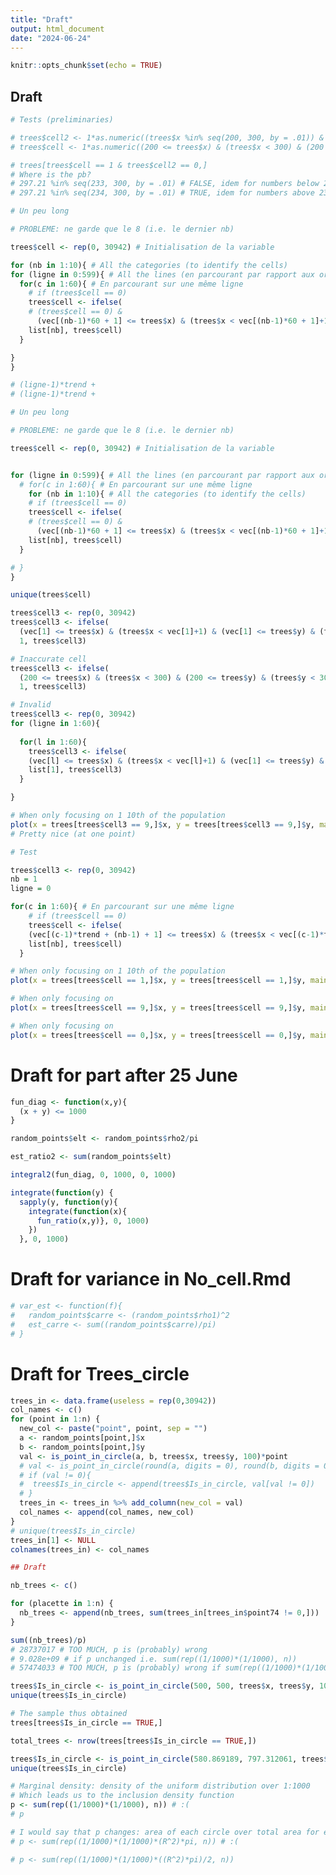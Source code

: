 ```yaml
---
title: "Draft"
output: html_document
date: "2024-06-24"
---
```


```r
knitr::opts_chunk$set(echo = TRUE)
```

## Draft

```r
# Tests (preliminaries)

# trees$cell2 <- 1*as.numeric((trees$x %in% seq(200, 300, by = .01)) & (trees$y %in% seq(200, 300, by = .01))) # Problem with 107th tree e.g.
# trees$cell <- 1*as.numeric((200 <= trees$x) & (trees$x < 300) & (200 <= trees$y) & (trees$y < 300))

# trees[trees$cell == 1 & trees$cell2 == 0,]
# Where is the pb?
# 297.21 %in% seq(233, 300, by = .01) # FALSE, idem for numbers below 233
# 297.21 %in% seq(234, 300, by = .01) # TRUE, idem for numbers above 234
```

```r
# Un peu long

# PROBLEME: ne garde que le 8 (i.e. le dernier nb)

trees$cell <- rep(0, 30942) # Initialisation de la variable

for (nb in 1:10){ # All the categories (to identify the cells)
for (ligne in 0:599){ # All the lines (en parcourant par rapport aux ordonnées)
  for(c in 1:60){ # En parcourant sur une même ligne
    # if (trees$cell == 0)
    trees$cell <- ifelse(
    # (trees$cell == 0) & 
      (vec[(nb-1)*60 + 1] <= trees$x) & (trees$x < vec[(nb-1)*60 + 1]+1) & (200+ligne <= trees$y) & (trees$y < 200+ligne+1), 
    list[nb], trees$cell)
  }

}
}

# (ligne-1)*trend + 
# (ligne-1)*trend + 
```


```r
# Un peu long

# PROBLEME: ne garde que le 8 (i.e. le dernier nb)

trees$cell <- rep(0, 30942) # Initialisation de la variable


for (ligne in 0:599){ # All the lines (en parcourant par rapport aux ordonnées)
  # for(c in 1:60){ # En parcourant sur une même ligne
    for (nb in 1:10){ # All the categories (to identify the cells)
    # if (trees$cell == 0)
    trees$cell <- ifelse(
    # (trees$cell == 0) & 
      (vec[(nb-1)*60 + 1] <= trees$x) & (trees$x < vec[(nb-1)*60 + 1]+1) & (200+ligne <= trees$y) & (trees$y < 200+ligne+1), 
    list[nb], trees$cell)
  }

# }
}
```

```r
unique(trees$cell)
```

```r
trees$cell3 <- rep(0, 30942)
trees$cell3 <- ifelse(
  (vec[1] <= trees$x) & (trees$x < vec[1]+1) & (vec[1] <= trees$y) & (trees$y < vec[1]+1), 
  1, trees$cell3)
```

```r
# Inaccurate cell
trees$cell3 <- ifelse(
  (200 <= trees$x) & (trees$x < 300) & (200 <= trees$y) & (trees$y < 300), 
  1, trees$cell3)
```

```r
# Invalid
trees$cell3 <- rep(0, 30942)
for (ligne in 1:60){
  
  for(l in 1:60){
    trees$cell3 <- ifelse(
    (vec[l] <= trees$x) & (trees$x < vec[l]+1) & (vec[1] <= trees$y) & (trees$y < vec[1]+1), 
    list[1], trees$cell3)
  }

}
```

```r
# When only focusing on 1 10th of the population
plot(x = trees[trees$cell3 == 9,]$x, y = trees[trees$cell3 == 9,]$y, main = "Forest", panel.first=grid())
# Pretty nice (at one point)
```

```r
# Test

trees$cell3 <- rep(0, 30942)
nb = 1
ligne = 0

for(c in 1:60){ # En parcourant sur une même ligne
    # if (trees$cell == 0)
    trees$cell <- ifelse(
    (vec[(c-1)*trend + (nb-1) + 1] <= trees$x) & (trees$x < vec[(c-1)*trend + nb]+1) & (200+ligne <= trees$y) & (trees$y < 200+ligne+1) & trees$cell, 
    list[nb], trees$cell)
  }
```

```r
# When only focusing on 1 10th of the population
plot(x = trees[trees$cell == 1,]$x, y = trees[trees$cell == 1,]$y, main = "Forest", panel.first=grid())
```

```r
# When only focusing on 
plot(x = trees[trees$cell == 9,]$x, y = trees[trees$cell == 9,]$y, main = "Forest", panel.first=grid())
```

```r
# When only focusing on 
plot(x = trees[trees$cell == 0,]$x, y = trees[trees$cell == 0,]$y, main = "Forest", panel.first=grid())
```

# Draft for part after 25 June

```r
fun_diag <- function(x,y){
  (x + y) <= 1000
}
```

```r
random_points$elt <- random_points$rho2/pi
```

```r
est_ratio2 <- sum(random_points$elt)
```

```r
integral2(fun_diag, 0, 1000, 0, 1000)
```

```r
integrate(function(y) {
  sapply(y, function(y){
    integrate(function(x){
      fun_ratio(x,y)}, 0, 1000)
    })
  }, 0, 1000)

```

# Draft for variance in No_cell.Rmd

```r
# var_est <- function(f){
#   random_points$carre <- (random_points$rho1)^2
#   est_carre <- sum((random_points$carre)/pi)
# }
```

# Draft for Trees_circle

```r
trees_in <- data.frame(useless = rep(0,30942))
col_names <- c()
for (point in 1:n) {
  new_col <- paste("point", point, sep = "")
  a <- random_points[point,]$x
  b <- random_points[point,]$y
  val <- is_point_in_circle(a, b, trees$x, trees$y, 100)*point
  # val <- is_point_in_circle(round(a, digits = 0), round(b, digits = 0), trees$x, trees$y, 100) #*point
  # if (val != 0){
  #  trees$Is_in_circle <- append(trees$Is_in_circle, val[val != 0])
  # }
  trees_in <- trees_in %>% add_column(new_col = val)
  col_names <- append(col_names, new_col)
}
# unique(trees$Is_in_circle)
trees_in[1] <- NULL
colnames(trees_in) <- col_names
```

```r
## Draft

nb_trees <- c()

for (placette in 1:n) {
  nb_trees <- append(nb_trees, sum(trees_in[trees_in$point74 != 0,]))
}

sum((nb_trees)/p)
# 28737017 # TOO MUCH, p is (probably) wrong
# 9.028e+09 # if p unchanged i.e. sum(rep((1/1000)*(1/1000), n))
# 57474033 # TOO MUCH, p is (probably) wrong if sum(rep((1/1000)*(1/1000)*((R^2)*pi)/2, n))
```

```r
trees$Is_in_circle <- is_point_in_circle(500, 500, trees$x, trees$y, 100)
unique(trees$Is_in_circle)
```

```r
# The sample thus obtained
trees[trees$Is_in_circle == TRUE,]
```

```r
total_trees <- nrow(trees[trees$Is_in_circle == TRUE,])
```

```r
trees$Is_in_circle <- is_point_in_circle(580.869189, 797.312061, trees$x, trees$y, 100)
unique(trees$Is_in_circle)
```


```r
# Marginal density: density of the uniform distribution over 1:1000
# Which leads us to the inclusion density function
p <- sum(rep((1/1000)*(1/1000), n)) # :(
# p

# I would say that p changes: area of each circle over total area for each marginal
# p <- sum(rep((1/1000)*(1/1000)*(R^2)*pi, n)) # :(

# p <- sum(rep((1/1000)*(1/1000)*((R^2)*pi)/2, n))
```





